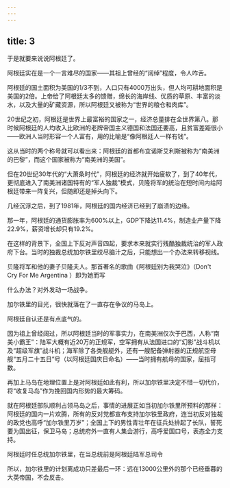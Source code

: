 ```yaml
---
---
---
```

title: 3
---



于是就要来说说阿根廷了。

阿根廷实在是一个一言难尽的国家——其祖上曾经的“阔绰”程度，令人咋舌。

阿根廷的国土面积为美国的1/3不到，人口只有4000万出头，但人均可耕地面积是美国的2倍。上帝给了阿根廷太多的馈赠，绵长的海岸线、优质的草原、丰富的淡水，以及大量的矿藏资源，所以阿根廷又被称为“世界的粮仓和肉库”。

20世纪之初，阿根廷是世界上最富裕的国家之一，经济总量排在全世界第八。那时候阿根廷的人均收入比欧洲的老牌帝国主义德国和法国还要高，且贫富差距很小——欧洲人当时形容一个人富有，用的比喻是“像阿根廷人一样有钱”。

这从当时的两个称号就可以看出来：阿根廷的首都布宜诺斯艾利斯被称为“南美洲的巴黎”，而这个国家被称为“南美洲的美国”。

但在20世纪30年代的“大萧条时代”，阿根廷的经济就开始疲软了，到了40年代，更彻底进入了南美洲诸国特有的“军人独裁”模式，贝隆将军的统治在短时间内给阿根廷带来一阵复兴，但随即还是掉头向下。

几经沉浮之后，到了1981年，阿根廷的国内经济已经到了崩溃的边缘。

那一年，阿根廷的通货膨胀率为600%以上，GDP下降达11.4%，制造业产量下降22.9%，薪资增长却只有19.2%。

在这样的背景下，全国上下反对声音四起，要求本来就实行残酷独裁统治的军人政府下台。当时的独裁总统加尔铁里绞尽脑汁之后，只能想出一个办法来转移视线。

贝隆将军和他的妻子贝隆夫人。那首著名的歌曲《阿根廷别为我哭泣》（Don't Cry For Me Argentina ）即为她而写



什么办法？对外发动一场战争。

加尔铁里的目光，很快就落在了一直存在争议的马岛上。

阿根廷自认还是有点底气的。

因为祖上曾经阔过，所以阿根廷当时的军事实力，在南美洲仅次于巴西，人称“南美小霸王”：陆军大概有近20万的正规军，空军拥有从法国进口的“幻影”战斗机以及“超级军旗”战斗机；海军除了各类舰艇外，还有一艘配备弹射器的正规航空母舰“五月二十五日”号（以阿根廷国庆日命名）——当时拥有航母的国家，屈指可数。

再加上马岛在地理位置上是对阿根廷如此有利，所以加尔铁里决定不惜一切代价，将“收复马岛”作为挽回国内形势的最大筹码。

就在阿根廷部队顺利占领马岛之后，事情的进展正如当初加尔铁里所预料的那样：阿根廷的国内一片欢腾，所有的反对党都宣布支持加尔铁里政府，连当初反对独裁的政党也高呼“加尔铁里万岁”；全国上下的男性青壮年在征兵处排起了长队，誓死要为国出征，保卫马岛；总统府外一直有人集会游行，高呼爱国口号，表态全力支持。

阿根廷时任总统加尔铁里，在当总统前是阿根廷陆军总司令



所以，加尔铁里的计划离成功只差最后一环：远在13000公里外的那个已经垂暮的大英帝国，不会反击。